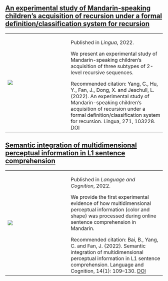 ## [An experimental study of Mandarin-speaking children’s acquisition of recursion under a formal definition/classification system for recursion](publication/yang2022experimental.qmd)

<table>
<tr>
<td width="40%">
<img src="image/yang2022experimental.jpeg" style="max-width: 95%">
</td>
<td width="60%">
Published in *Lingua*, 2022.
        
We present an experimental study of Mandarin-speaking children's acquisition of three
subtypes of 2-level recursive sequences.
        
Recommended citation: Yang, C., Hu, Y., Fan, J., Dong, X. and Jeschull, L. (2022).
An experimental study of Mandarin-speaking children’s acquisition of recursion under a
formal definition/classification system for recursion.
Lingua, 271, 103228.
[DOI](https://doi.org/10.1016/j.lingua.2021.103228)
</td>
</tr>
</table>

## [Semantic integration of multidimensional perceptual information in L1 sentence comprehension](publication/bai2022semantic.qmd)

<table>
<tr>
<td width="40%">
<img src="image/bai2022semantic.jpg" style="max-width: 95%">
</td>
<td width="60%">
Published in *Language and Cognition*, 2022.

We provide the first experimental evidence of how multidimensional perceptual information
(color and shape) was processed during online sentence comprehension in Mandarin.

Recommended citation: Bai, B., Yang, C. and Fan, J. (2022).
Semantic integration of multidimensional perceptual information in L1 sentence comprehension.
Language and Cognition, 14(1): 109--130.
[DOI](https://doi.org/10.1017/langcog.2021.24)
</td>
</tr>
</table>
